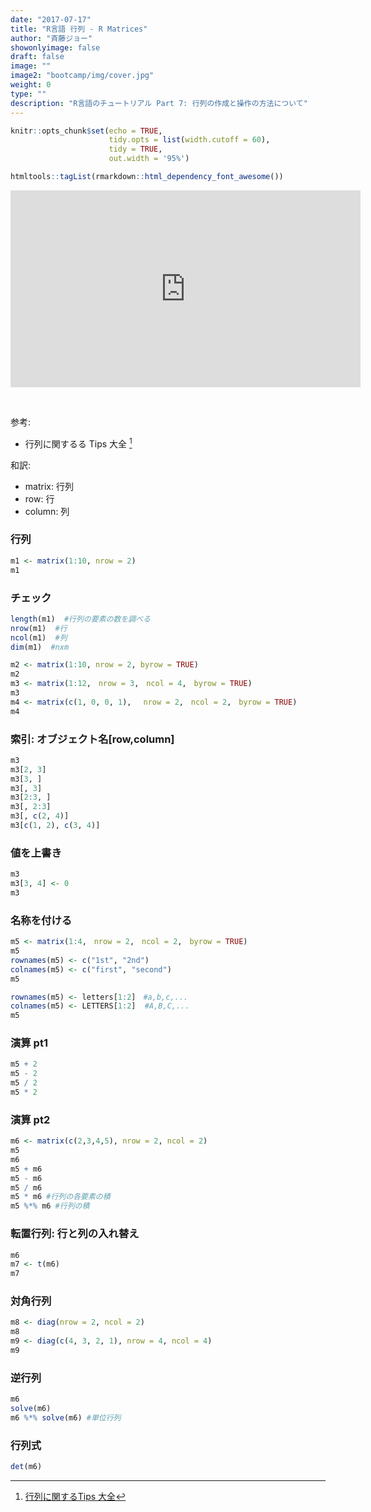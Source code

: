 ```yaml
---
date: "2017-07-17"
title: "R言語 行列 - R Matrices"
author: "斉藤ジョー"
showonlyimage: false
draft: false
image: ""
image2: "bootcamp/img/cover.jpg"
weight: 0
type: ""
description: "R言語のチュートリアル Part 7: 行列の作成と操作の方法について"
---
```


```r
knitr::opts_chunk$set(echo = TRUE, 
                      tidy.opts = list(width.cutoff = 60),
                      tidy = TRUE, 
                      out.width = '95%')
```

```r
htmltools::tagList(rmarkdown::html_dependency_font_awesome())
```



<div class="video-container">
<iframe class="center_iframe" width="560" height="315" src="https://www.youtube.com/embed/RsKyxxHfNuA" frameborder="0" allowfullscreen></iframe>
</div>

&nbsp;

参考:  

- 行列に関するる Tips 大全 ^[[行列に関するTips 大全](http://www.okadajp.org/RWiki/?%E8%A1%8C%E5%88%97Tips%E5%A4%A7%E5%85%A80)]
  
和訳:  

- matrix: 行列  
- row: 行  
- column: 列  

### 行列
```r
m1 <- matrix(1:10, nrow = 2)
m1
```

### チェック
```r
length(m1)  #行列の要素の数を調べる
nrow(m1)  #行
ncol(m1)  #列
dim(m1)  #nxm

m2 <- matrix(1:10, nrow = 2, byrow = TRUE)
m2
m3 <- matrix(1:12,　nrow = 3,　ncol = 4,　byrow = TRUE)
m3
m4 <- matrix(c(1, 0, 0, 1),　 nrow = 2,　ncol = 2,　byrow = TRUE)
m4
```

### 索引: オブジェクト名[row,column]
```r
m3
m3[2, 3]
m3[3, ]
m3[, 3]
m3[2:3, ]　　
m3[, 2:3]
m3[, c(2, 4)]
m3[c(1, 2), c(3, 4)]
```

### 値を上書き
```r
m3
m3[3, 4] <- 0
m3
```

### 名称を付ける
```r
m5 <- matrix(1:4,　nrow = 2,　ncol = 2,　byrow = TRUE)
m5
rownames(m5) <- c("1st", "2nd")
colnames(m5) <- c("first", "second")
m5

rownames(m5) <- letters[1:2]　#a,b,c,...
colnames(m5) <- LETTERS[1:2]  #A,B,C,...
m5
```

### 演算 pt1
```r
m5 + 2
m5 - 2
m5 / 2
m5 * 2
```

### 演算 pt2
```r
m6 <- matrix(c(2,3,4,5), nrow = 2, ncol = 2)
m5
m6
m5 + m6
m5 - m6
m5 / m6
m5 * m6 #行列の各要素の積
m5 %*% m6 #行列の積
```

### 転置行列: 行と列の入れ替え
```r
m6
m7 <- t(m6)
m7
```

### 対角行列
```r
m8 <- diag(nrow = 2, ncol = 2)
m8
m9 <- diag(c(4, 3, 2, 1), nrow = 4, ncol = 4)
m9
```

### 逆行列
```r
m6
solve(m6)
m6 %*% solve(m6) #単位行列
```

### 行列式
```r
det(m6)
```



